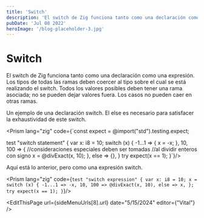 ```yaml
---
title: 'Switch'
description: 'El switch de Zig funciona tanto como una declaración como una expresión. Los tipos de todas las ramas deben coercer al tipo sobre el cual se está realizando el switch. Todos los valores posibles deben tener una rama asociada; no se pueden dejar valores fuera. Los casos no pueden caer en otras ramas.'
pubDate: 'Jul 08 2022'
heroImage: '/blog-placeholder-3.jpg'
---
```



<div class="flex flex-col gap-y-5 text-white py-8">
<h1 class="text-white py-8">Switch</h1>

El switch de Zig funciona tanto como una declaración como una expresión. Los tipos de todas las ramas deben coercer al tipo sobre el cual se está realizando el switch. Todos los valores posibles deben tener una rama asociada; no se pueden dejar valores fuera. Los casos no pueden caer en otras ramas.

Un ejemplo de una declaración switch. El else es necesario para satisfacer la exhaustividad de este switch.

<Prism lang="zig" code={`const expect = @import("std").testing.expect;

test "switch statement" {
    var x: i8 = 10;
    switch (x) {
        -1...1 => {
            x = -x;
        },
        10, 100 => {
            //consideraciones especiales deben ser tomadas
            //al dividir enteros con signo
            x = @divExact(x, 10);
        },
        else => {},
    }
    try expect(x == 1);
}`}/>

Aquí está lo anterior, pero como una expresión switch.

<Prism lang="zig" code={`test "switch expression" {
    var x: i8 = 10;
    x = switch (x) {
        -1...1 => -x,
        10, 100 => @divExact(x, 10),
        else => x,
    };
    try expect(x == 1);
}`}/>

<EditThisPage  url={sideMenuUrls[8].url} date="5/15/2024" editor={"Vital"} />

<div class="flex w-full justify-between space-x-8">
    <NextButton text={sideMenuUrls[7].label} subText="Anterior" isRight={false} url={sideMenuUrls[7].url}/>
    <NextButton text={sideMenuUrls[9].label} subText="Siguiente" isRight={true} url={sideMenuUrls[9].url}/>
</div>
</div>
